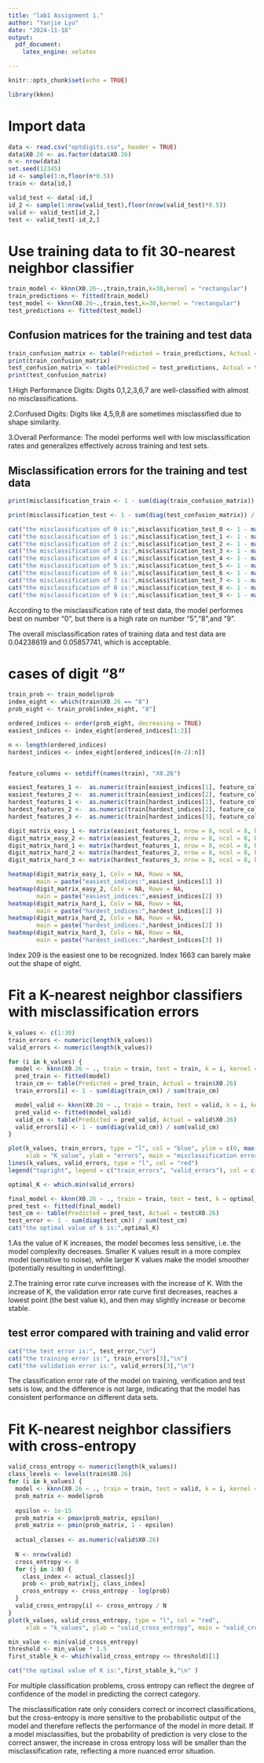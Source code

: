 ```yaml
---
title: "lab1 Assignment 1."
author: "Yanjie Lyu"
date: "2024-11-18"
output:
  pdf_document:
    latex_engine: xelatex

---
```


```r
knitr::opts_chunk$set(echo = TRUE)
```
```r
library(kknn)
```

# Import data

```r
data <- read.csv("optdigits.csv", header = TRUE)  
data$X0.26 <- as.factor(data$X0.26)
n <- nrow(data)
set.seed(12345)
id <- sample(1:n,floor(n*0.5))
train <- data[id,]

valid_test <- data[-id,]
id_2 <- sample(1:nrow(valid_test),floor(nrow(valid_test)*0.5))
valid <- valid_test[id_2,]
test <- valid_test[-id_2,]
```

# Use training data to fit 30-nearest neighbor classifier

```r
train_model <- kknn(X0.26~.,train,train,k=30,kernel = "rectangular")
train_predictions <- fitted(train_model)
test_model <- kknn(X0.26~.,train,test,k=30,kernel = "rectangular")
test_predictions <- fitted(test_model)
```

## Confusion matrices for the training and test data

```r
train_confusion_matrix <- table(Predicted = train_predictions, Actual = train$X0.26)
print(train_confusion_matrix)
test_confusion_matrix <- table(Predicted = test_predictions, Actual = test$X0.26)
print(test_confusion_matrix)

```

1.High Performance Digits: Digits 0,1,2,3,6,7 are well-classified with almost no misclassifications.

2.Confused Digits: Digits like 4,5,9,8 are sometimes misclassified due to shape similarity. 

3.Overall Performance: The model performs well with low misclassification rates and generalizes effectively across training and test sets.

## Misclassification errors for the training and test data

```r
print(misclassification_train <- 1 - sum(diag(train_confusion_matrix)) / sum(train_confusion_matrix))

print(misclassification_test <- 1 - sum(diag(test_confusion_matrix)) / sum(test_confusion_matrix))

cat("the misclassification of 0 is:",misclassification_test_0 <- 1 - max(test_confusion_matrix[,1])/sum(test_confusion_matrix[,1]),"\n")
cat("the misclassification of 1 is:",misclassification_test_1 <- 1 - max(test_confusion_matrix[,2])/sum(test_confusion_matrix[,2]),"\n")
cat("the misclassification of 2 is:",misclassification_test_2 <- 1 - max(test_confusion_matrix[,3])/sum(test_confusion_matrix[,3]),"\n")
cat("the misclassification of 3 is:",misclassification_test_3 <- 1 - max(test_confusion_matrix[,4])/sum(test_confusion_matrix[,4]),"\n")
cat("the misclassification of 4 is:",misclassification_test_4 <- 1 - max(test_confusion_matrix[,5])/sum(test_confusion_matrix[,5]),"\n")
cat("the misclassification of 5 is:",misclassification_test_5 <- 1 - max(test_confusion_matrix[,6])/sum(test_confusion_matrix[,6]),"\n")
cat("the misclassification of 6 is:",misclassification_test_6 <- 1 - max(test_confusion_matrix[,7])/sum(test_confusion_matrix[,7]),"\n")
cat("the misclassification of 7 is:",misclassification_test_7 <- 1 - max(test_confusion_matrix[,8])/sum(test_confusion_matrix[,8]),"\n")
cat("the misclassification of 8 is:",misclassification_test_8 <- 1 - max(test_confusion_matrix[,9])/sum(test_confusion_matrix[,9]),"\n")
cat("the misclassification of 9 is:",misclassification_test_9 <- 1 - max(test_confusion_matrix[,10])/sum(test_confusion_matrix[,10]),"\n")
```

According to the misclassification rate of test data, the model performes best on number "0", but there is a high rate on number "5","8",and "9".

The overall misclassification rates of training data and test data are 0.04238619 and 0.05857741, which is acceptable.

# cases of digit “8”

```r
train_prob <- train_model$prob
index_eight <- which(train$X0.26 == "8")
prob_eight <- train_prob[index_eight, "8"]

ordered_indices <- order(prob_eight, decreasing = TRUE)
easiest_indices <- index_eight[ordered_indices[1:2]]

n <- length(ordered_indices)
hardest_indices <- index_eight[ordered_indices[(n-2):n]]


feature_columns <- setdiff(names(train), "X0.26")

easiest_features_1 <-  as.numeric(train[easiest_indices[1], feature_columns])
easiest_features_2 <-  as.numeric(train[easiest_indices[2], feature_columns])
hardest_features_1 <-  as.numeric(train[hardest_indices[1], feature_columns])
hardest_features_2 <-  as.numeric(train[hardest_indices[2], feature_columns])
hardest_features_3 <-  as.numeric(train[hardest_indices[3], feature_columns])

digit_matrix_easy_1 <- matrix(easiest_features_1, nrow = 8, ncol = 8, byrow = TRUE)
digit_matrix_easy_2 <- matrix(easiest_features_2, nrow = 8, ncol = 8, byrow = TRUE)
digit_matrix_hard_1 <- matrix(hardest_features_1, nrow = 8, ncol = 8, byrow = TRUE)
digit_matrix_hard_2 <- matrix(hardest_features_2, nrow = 8, ncol = 8, byrow = TRUE)
digit_matrix_hard_3 <- matrix(hardest_features_3, nrow = 8, ncol = 8, byrow = TRUE)
```

```r
heatmap(digit_matrix_easy_1, Colv = NA, Rowv = NA, 
        main = paste("easiest_indices:",easiest_indices[1] ))
heatmap(digit_matrix_easy_2, Colv = NA, Rowv = NA, 
        main = paste("easiest_indices:",easiest_indices[2] ))
heatmap(digit_matrix_hard_1, Colv = NA, Rowv = NA, 
        main = paste("hardest_indices:",hardest_indices[1] ))
heatmap(digit_matrix_hard_2, Colv = NA, Rowv = NA, 
        main = paste("hardest_indices:",hardest_indices[2] ))
heatmap(digit_matrix_hard_3, Colv = NA, Rowv = NA, 
        main = paste("hardest_indices:",hardest_indices[3] ))
```

Index 209 is the easiest one to be recognized. Index 1663 can barely make out the shape of eight.

# Fit a K-nearest neighbor classifiers with misclassification errors

```r
k_values <- c(1:30)
train_errors <- numeric(length(k_values))
valid_errors <- numeric(length(k_values))

for (i in k_values) {
  model <- kknn(X0.26 ~ ., train = train, test = train, k = i, kernel = "rectangular")
  pred_train <- fitted(model)
  train_cm <- table(Predicted = pred_train, Actual = train$X0.26)
  train_errors[i] <- 1 - sum(diag(train_cm)) / sum(train_cm)

  model_valid <- kknn(X0.26 ~ ., train = train, test = valid, k = i, kernel = "rectangular")
  pred_valid <- fitted(model_valid)
  valid_cm <- table(Predicted = pred_valid, Actual = valid$X0.26)
  valid_errors[i] <- 1 - sum(diag(valid_cm)) / sum(valid_cm)
}

plot(k_values, train_errors, type = "l", col = "blue", ylim = c(0, max(c(train_errors, valid_errors))),
     xlab = "K_value", ylab = "errors", main = "misclassification errors with different k_values")
lines(k_values, valid_errors, type = "l", col = "red")
legend("topright", legend = c("train_errors", "valid_errors"), col = c("blue", "red"), lty = 1)

optimal_K <- which.min(valid_errors)

final_model <- kknn(X0.26 ~ ., train = train, test = test, k = optimal_K, kernel = "rectangular")
pred_test <- fitted(final_model)
test_cm <- table(Predicted = pred_test, Actual = test$X0.26)
test_error <- 1 - sum(diag(test_cm)) / sum(test_cm)
cat("the optimal value of k is:",optimal_K)
```

1.As the value of K increases, the model becomes less sensitive, i.e. the model complexity decreases. Smaller K values result in a more complex model (sensitive to noise), while larger K values make the model smoother (potentially resulting in underfitting).

2.The training error rate curve increases with the increase of K. With the increase of K, the validation error rate curve first decreases, reaches a lowest point (the best value k), and then may slightly increase or become stable.

## test error compared with training and valid error

```r
cat("the test error is:", test_error,"\n")
cat("the training error is:", train_errors[3],"\n")
cat("the validation error is:", valid_errors[3],"\n")
```

The classification error rate of the model on training, verification and test sets is low, and the difference is not large, indicating that the model has consistent performance on different data sets.

# Fit K-nearest neighbor classifiers with cross-entropy

```r
valid_cross_entropy <- numeric(length(k_values))
class_levels <- levels(train$X0.26)
for (i in k_values) {
  model <- kknn(X0.26 ~ ., train = train, test = valid, k = i, kernel = "rectangular")
  prob_matrix <- model$prob
  
  epsilon <- 1e-15
  prob_matrix <- pmax(prob_matrix, epsilon)
  prob_matrix <- pmin(prob_matrix, 1 - epsilon)
  
  actual_classes <- as.numeric(valid$X0.26)
  
  N <- nrow(valid)
  cross_entropy <- 0
  for (j in 1:N) {
    class_index <- actual_classes[j]
    prob <- prob_matrix[j, class_index]
    cross_entropy <- cross_entropy - log(prob)
  }
  valid_cross_entropy[i] <- cross_entropy / N
}
plot(k_values, valid_cross_entropy, type = "l", col = "red",
     xlab = "k_values", ylab = "valid_cross_entropy", main = "valid_cross_entropy with different k")

min_value <- min(valid_cross_entropy)
threshold <- min_value * 1.5
first_stable_k <- which(valid_cross_entropy <= threshold)[1]
```

```r
cat("the optimal value of K is:",first_stable_k,"\n" )
```

For multiple classification problems, cross entropy can reflect the degree of confidence of the model in predicting the correct category.

The misclassification rate only considers correct or incorrect classifications, but the cross-entropy is more sensitive to the probabilistic output of the model and therefore reflects the performance of the model in more detail. If a model misclassifies, but the probability of prediction is very close to the correct answer, the increase in cross entropy loss will be smaller than the misclassification rate, reflecting a more nuanced error situation.
